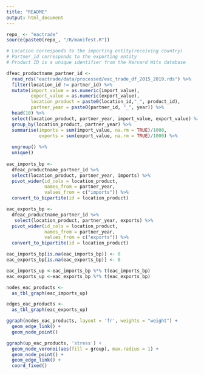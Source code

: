 ```yaml
---
title: "README"
output: html_document
---
```


```r
repo_ <- "eactrade"
source(paste0(repo_, "/R/manifest.R"))
```

```r
# Location corresponds to the importing entity(receiving country)
# Partner_id corresponds to the exporting entity
# Product ID is a unique identifier from the Harvard Wits database

dfeac_productname_partner_id <- 
  read_rds("eactrade/data/processed/eac_trade_df_2015_2019.rds") %>%
  filter(location_id != partner_id) %>%
  mutate(import_value = as.numeric(import_value), 
         export_value = as.numeric(export_value),
         location_product = paste0(location_id,"_", product_id),
         partner_year = paste0(partner_id, "_", year)) %>%
  head(10) %>% 
  select(location_product, partner_year, import_value, export_value) %>%
  group_by(location_product, partner_year) %>%
  summarise(imports = sum(import_value, na.rm = TRUE)/1000, 
            exports = sum(export_value, na.rm = TRUE)/1000) %>%
  
  ungroup() %>%
  unique()
  
eac_imports_bp <-  
  dfeac_productname_partner_id %>%
  select(location_product, partner_year, imports) %>%
  pivot_wider(id_cols = location_product,
              names_from = partner_year, 
              values_from = c("imports")) %>%
  convert_to_bipartite(id = location_product)

eac_exports_bp <-  
  dfeac_productname_partner_id %>%
   select(location_product, partner_year, exports) %>%
  pivot_wider(id_cols = location_product,
              names_from = partner_year, 
              values_from = c("exports")) %>%
  convert_to_bipartite(id = location_product)

eac_imports_bp[is.na(eac_imports_bp)] <- 0
eac_exports_bp[is.na(eac_exports_bp)] <- 0

eac_imports_up <-eac_imports_bp %*% t(eac_imports_bp)
eac_exports_up <-eac_exports_bp %*% t(eac_exports_bp)

nodes_eac_products <-
  as_tbl_graph(eac_imports_up) 

edges_eac_products <-
  as_tbl_graph(eac_exports_up)
```



```r
ggraph(nodes_eac_products, layout = 'fr', weights = "weight") + 
  geom_edge_link() + 
  geom_node_point()
```


```r
ggraph(up_eac_products, 'stress') + 
  geom_node_voronoi(aes(fill = group), max.radius = 1) + 
  geom_node_point() + 
  geom_edge_link() + 
  coord_fixed()
```